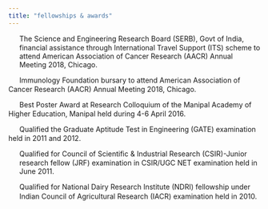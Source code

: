 ```yaml
---
title: "fellowships & awards"
---
```


::: justify-text
<p style="text-indent: -22px; margin-left: 22px;">
<img src="images/award.png" style="width:16px; height:16px; margin-right:6px; vertical-align:middle;" />The Science and Engineering Research Board (SERB), Govt of India, financial assistance through International Travel Support (ITS) scheme to attend American Association of Cancer Research (AACR) Annual Meeting 2018, Chicago.\
</p>


<img src="images/award.png" style="width:16px; height:16px; margin-right:6px; vertical-align:middle;" />Immunology Foundation bursary to attend American Association of Cancer Research (AACR) Annual Meeting 2018, Chicago.\

<img src="images/award.png" style="width:16px; height:16px; margin-right:6px; vertical-align:middle;" />Best Poster Award at Research Colloquium of the Manipal Academy of Higher Education, Manipal held during 4-6 April 2016.\

<img src="images/award.png" style="width:16px; height:16px; margin-right:6px; vertical-align:middle;" />Qualified the Graduate Aptitude Test in Engineering (GATE) examination held in 2011 and 2012.\

<p style="text-indent: -22px; margin-left: 22px;">
<img src="images/award.png" style="width:16px; height:16px; margin-right:6px; vertical-align:middle;" />Qualified for Council of Scientific & Industrial Research (CSIR)-Junior research fellow (JRF) examination in CSIR/UGC NET examination held in June 2011.\
</p>

<p style="text-indent: -22px; margin-left: 22px;">
<img src="images/award.png" style="width:16px; height:16px; margin-right:6px; vertical-align:middle;" />Qualified for National Dairy Research Institute (NDRI) fellowship under Indian Council of Agricultural Research (IACR) examination held in 2010.\
</p>
:::
